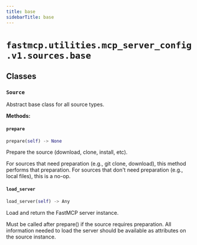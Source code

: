 ```yaml
---
title: base
sidebarTitle: base
---
```


# `fastmcp.utilities.mcp_server_config.v1.sources.base`

## Classes

### `Source` <sup><a href="https://github.com/jlowin/fastmcp/blob/main/src/fastmcp/utilities/mcp_server_config/v1/sources/base.py#L7" target="_blank"><Icon icon="github" style="width: 14px; height: 14px;" /></a></sup>


Abstract base class for all source types.


**Methods:**

#### `prepare` <sup><a href="https://github.com/jlowin/fastmcp/blob/main/src/fastmcp/utilities/mcp_server_config/v1/sources/base.py#L12" target="_blank"><Icon icon="github" style="width: 14px; height: 14px;" /></a></sup>

```python
prepare(self) -> None
```

Prepare the source (download, clone, install, etc).

For sources that need preparation (e.g., git clone, download),
this method performs that preparation. For sources that don't
need preparation (e.g., local files), this is a no-op.


#### `load_server` <sup><a href="https://github.com/jlowin/fastmcp/blob/main/src/fastmcp/utilities/mcp_server_config/v1/sources/base.py#L22" target="_blank"><Icon icon="github" style="width: 14px; height: 14px;" /></a></sup>

```python
load_server(self) -> Any
```

Load and return the FastMCP server instance.

Must be called after prepare() if the source requires preparation.
All information needed to load the server should be available
as attributes on the source instance.

